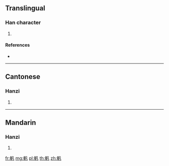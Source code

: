 {{character info/new}}
==Translingual==

===Han character===
{{Han char|rn=159|rad=車|as=03|sn=10|four=57010|canj=JJHNI}}

# {{defn|Han|sort=車03}}

====References====
* {{Han ref|kx=1240.050|dkj=38189|dj=1715.100|hdz=53516.050|uh=8ED3|ud=36563|bh=D3E9|bd=54249}}

----

==Cantonese==

===Hanzi===
{{yue-hanzi|jyut=|y=faan4}}

# {{defn|lang=yue|sort=車03}}

----

==Mandarin==

===Hanzi===
{{cmn-hanzi|pin=[[fàn]] ([[fan4]]), [[qí]] ([[qi2]])|wg=fan<sup>4</sup>, ch'i<sup>2</sup>}}

# {{defn|lang=cmn|sort=車03}}

[[fr:軓]]
[[mg:軓]]
[[pl:軓]]
[[th:軓]]
[[zh:軓]]